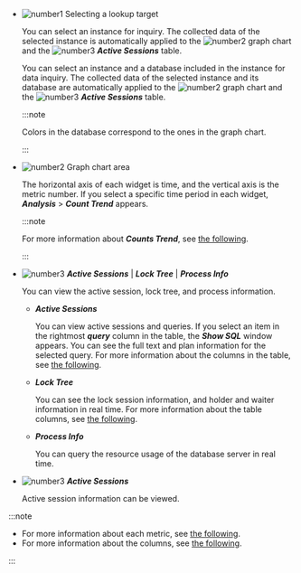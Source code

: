 - ![number1](/img/number-01.png) Selecting a lookup target

  <InDoc product='mysql,redis,cubrid'>

  You can select an instance for inquiry. The collected data of the selected instance is automatically applied to the ![number2](/img/number-02.png) graph chart and the ![number3](/img/number-03.png) **_Active Sessions_** table.

  </InDoc>

  <InDoc product='postgresql,postgresql-v1,oracle'>

  You can select an instance and a database included in the instance for data inquiry. The collected data of the selected instance and its database are automatically applied to the ![number2](/img/number-02.png) graph chart and the ![number3](/img/number-03.png) **_Active Sessions_** table.

  :::note

  Colors in the database correspond to the ones in the graph chart.

  :::

  </InDoc>

- ![number2](/img/number-02.png) Graph chart area

  The horizontal axis of each widget is time, and the vertical axis is the metric number. If you select a specific time period in each widget, **_Analysis_** > **_Count Trend_** appears.

  :::note

  For more information about **_Counts Trend_**, see [the following](analysis-count-trend).

  :::

<Xclude product='redis'>

- ![number3](/img/number-03.png) **_Active Sessions_** | **_Lock Tree_** | **_Process Info_**

  You can view the active session, lock tree, and process information.

  * ***Active Sessions***

    You can view active sessions and queries. If you select an item in the rightmost ***query*** column in the table, the ***Show SQL*** window appears. You can see the full text and plan information for the selected query. For more information about the columns in the table, see [the following](#column-info).

  * ***Lock Tree***

    You can see the lock session information, and holder and waiter information in real time. For more information about the table columns, see [the following](#column-info).

  * ***Process Info***

    You can query the resource usage of the database server in real time.


</Xclude>

<InDoc product='redis'>

- ![number3](/img/number-03.png) **_Active Sessions_**

  Active session information can be viewed.

</InDoc>

:::note

- For more information about each metric, see [the following](metrics-data-list). 
- For more information about the columns, see [the following](#info-of-column).

:::
